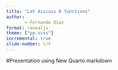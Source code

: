 ```yaml
---
title: "Let discuss R functions"
author: 
       - Fernando Diaz
format: revealjs 
theme: ["pp.scss"]
incremental: true
slide-number: c/t
---
```


#Presentation using New Quarto markdown

